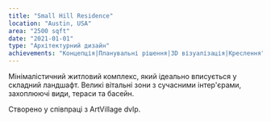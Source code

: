 ```yaml
---
title: "Small Hill Residence"
location: "Austin, USA"
area: "2500 sqft"
date: "2021-01-01"
type: "Архітектурний дизайн"
achievements: "Концепція|Планувальні рішення|3D візуалізація|Креслення"
---
```


Мінімалістичний житловий комплекс, який ідеально вписується у складний ландшафт.
Великі вітальні зони з сучасними інтер'єрами, захоплюючі види, тераси та басейн.

Створено у співпраці з ArtVillage dvlp.
